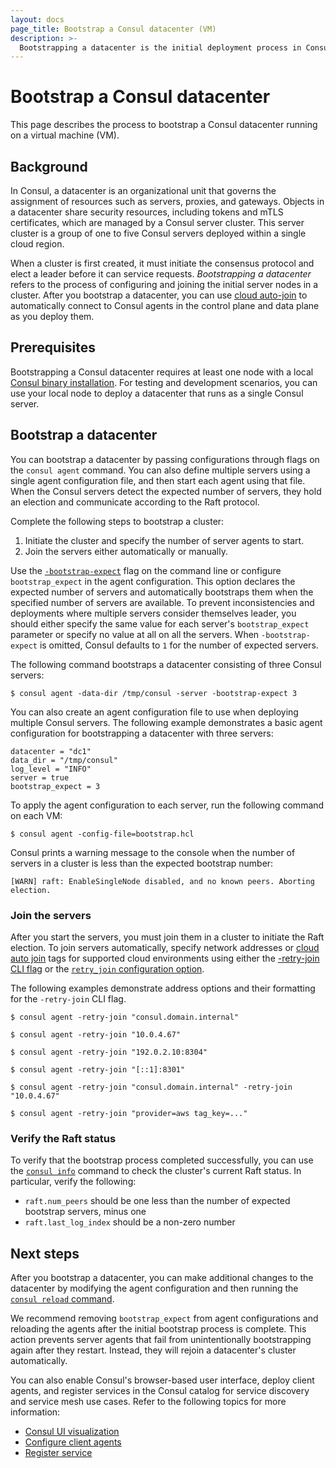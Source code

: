 ```yaml
---
layout: docs
page_title: Bootstrap a Consul datacenter (VM)
description: >-
  Bootstrapping a datacenter is the initial deployment process in Consul that starts server agents and joins them together. Learn how to deploy and join Consul servers running on a virtual machine.
---
```


# Bootstrap a Consul datacenter

This page describes the process to bootstrap a Consul datacenter running on a virtual machine (VM).

## Background

In Consul, a datacenter is an organizational unit that governs the assignment of resources such as servers, proxies, and gateways. Objects in a datacenter share security resources, including tokens and mTLS certificates, which are managed by a Consul server cluster. This server cluster is a group of one to five Consul servers deployed within a single cloud region.

When a cluster is first created, it must initiate the consensus protocol and elect a leader before it can service requests. _Bootstrapping a datacenter_ refers to the process of configuring and joining the initial server nodes in a cluster. After you bootstrap a datacenter, you can use [cloud auto-join](/consul/docs/deploy/server/vm/cloud-auto-join) to automatically connect to Consul agents in the control plane and data plane as you deploy them.

## Prerequisites

Bootstrapping a Consul datacenter requires at least one node with a local [Consul binary installation](/consul/install). For testing and development scenarios, you can use your local node to deploy a datacenter that runs as a single Consul server.

## Bootstrap a datacenter

You can bootstrap a datacenter by passing configurations through flags on the `consul agent` command. You can also define multiple servers using a single agent configuration file, and then start each agent using that file. When the Consul servers detect the expected number of servers, they hold an election and communicate according to the Raft protocol.

Complete the following steps to bootstrap a cluster:

1. Initiate the cluster and specify the number of server agents to start.
1. Join the servers either automatically or manually.

Use the [`-bootstrap-expect`](/consul/docs/agent/config/cli-flags#_bootstrap_expect) flag on the command line or configure `bootstrap_expect` in the agent configuration. This option declares the expected number of servers and automatically bootstraps them when the specified number of servers are available. To prevent inconsistencies and deployments where multiple servers consider themselves leader, you should either specify the same value for each server's `bootstrap_expect` parameter or specify no value at all on all the servers. When `-bootstrap-expect` is omitted, Consul defaults to `1` for the number of expected servers.

The following command bootstraps a datacenter consisting of three Consul servers:

```shell-session
$ consul agent -data-dir /tmp/consul -server -bootstrap-expect 3
```

You can also create an agent configuration file to use when deploying multiple Consul servers. The following example demonstrates a basic agent configuration for bootstrapping a datacenter with three servers:

<CodeBlockConfig filename="bootstrap.hcl">

```hcl 
datacenter = "dc1"
data_dir = "/tmp/consul"
log_level = "INFO"
server = true
bootstrap_expect = 3
```

</CodeBlockConfig>

To apply the agent configuration to each server, run the following command on each VM:

```shell-session
$ consul agent -config-file=bootstrap.hcl
```

Consul prints a warning message to the console when the number of servers in a cluster is less than the expected bootstrap number:

```log hideClipboard
[WARN] raft: EnableSingleNode disabled, and no known peers. Aborting election.
```

### Join the servers

After you start the servers, you must join them in a cluster to initiate the Raft election. To join servers automatically, specify network addresses or [cloud auto join](/consul/docs/deploy/server/vm/cloud-auto-join) tags for supported cloud environments using either the [-retry-join CLI flag](/consul/docs/agent/config/cli-flags#_retry_join) or the [`retry_join` configuration option](/consul/docs/agent/config/config-files#retry_join).

The following examples demonstrate address options and their formatting for the `-retry-join` CLI flag.

  <CodeBlockConfig heading="Using a DNS entry">

  ```shell-session
  $ consul agent -retry-join "consul.domain.internal"
  ```

  </CodeBlockConfig>

  <CodeBlockConfig heading="Using IPv4">

  ```shell-session
  $ consul agent -retry-join "10.0.4.67"
  ```

  </CodeBlockConfig>

  <CodeBlockConfig heading="Using a non-default Serf LAN port">

  ```shell-session
  $ consul agent -retry-join "192.0.2.10:8304"
  ```

  </CodeBlockConfig>

  <CodeBlockConfig heading="Using IPv6">

  ```shell-session
  $ consul agent -retry-join "[::1]:8301"
  ```

  </CodeBlockConfig>

  <CodeBlockConfig heading="Using multiple addresses">

  ```shell-session
  $ consul agent -retry-join "consul.domain.internal" -retry-join "10.0.4.67"
  ```

  </CodeBlockConfig>

  <CodeBlockConfig heading="Using cloud auto-join">

  ```shell-session
  $ consul agent -retry-join "provider=aws tag_key=..."
  ```

  </CodeBlockConfig>

### Verify the Raft status

To verify that the bootstrap process completed successfully, you can use the [`consul info`](/consul/commands/info) command to check the cluster's current Raft status. In particular, verify the following:

- `raft.num_peers` should be one less than the number of expected bootstrap servers, minus one
- `raft.last_log_index` should be a non-zero number

## Next steps

After you bootstrap a datacenter, you can make additional changes to the datacenter by modifying the agent configuration and then running the [`consul reload` command](/consul/commands/reload).

We recommend removing `bootstrap_expect` from agent configurations and reloading the agents after the initial bootstrap process is complete. This action prevents server agents that fail from unintentionally bootstrapping again after they restart. Instead, they will rejoin a datacenter's cluster automatically.

You can also enable Consul's browser-based user interface, deploy client agents, and register services in the Consul catalog for service discovery and service mesh use cases. Refer to the following topics for more information:  

- [Consul UI visualization](/consul/docs/concept/ui)
- [Configure client agents](/consul/docs/deploy/workload/configure-vm-agent)
- [Register service](/register/service/vm)